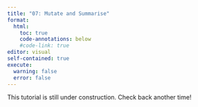 ```yaml
---
title: "07: Mutate and Summarise"
format: 
  html:
    toc: true
    code-annotations: below
    #code-link: true
editor: visual
self-contained: true
execute:
  warning: false
  error: false
---
```


::: {.callout-caution title="Under Construction"}

This tutorial is still under construction. Check back another time!

:::
